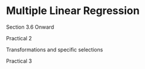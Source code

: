 # Multiple Linear Regression

Section 3.6 Onward

Practical 2

Transformations and specific selections

Practical 3
